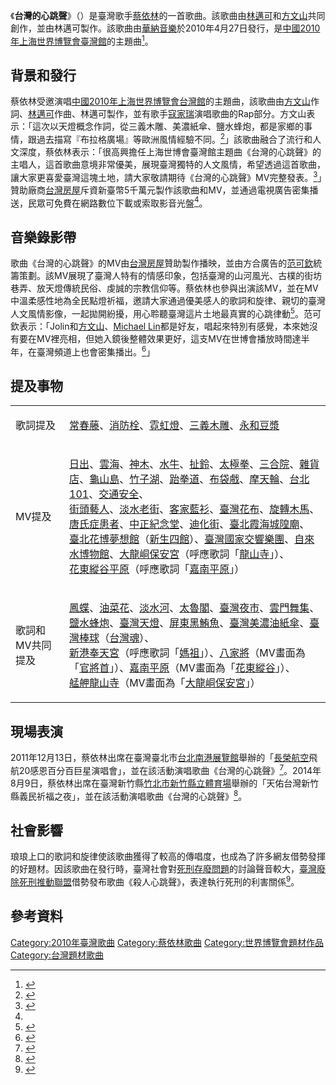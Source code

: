 {{Infobox song
| name           = 台灣的心跳聲
| cover          = Jolin Tsai - Heartbeat of Taiwan.jpg
| type           = song
| artist         = [[蔡依林|蔡依林]]
| released       = {{Start date|2010|04|27}}
| genre          = [[流行_(音樂類型)|流行]]
| length         = {{Duration|04:07}}
| label          = [[華納音樂_(台灣)|華納音樂]]
| composer       = [[林邁可|林邁可]]
| lyricist       = [[方文山|方文山]]
| arranger       = 林邁可
| producer       = 林邁可
| misc           = {{External music video|type=song|1={{YouTube|-0e7w4rGcWk|《台灣的心跳聲》}}}}
}}

《'''台灣的心跳聲'''》（{{lang-en|'''Heartbeat of Taiwan'''}}）是臺灣歌手[[蔡依林|蔡依林]]的一首歌曲。該歌曲由[[林邁可|林邁可]]和[[方文山|方文山]]共同創作，並由林邁可製作。該歌曲由[[華納音樂_(台灣)|華納音樂]]於2010年4月27日發行，是[[中国2010年上海世界博览会台湾馆|中國2010年上海世界博覽會臺灣館]]的主題曲<ref>{{Cite web|title=世博台湾馆：蔡依林带你聆听“台湾心跳声”(图)——中新网|url=http://www.chinanews.com/expo/news/2010/04-28/2250730.shtml|access-date=2021-07-19|work=www.chinanews.com|archive-date=2021-07-19|archive-url=https://web.archive.org/web/20210719102153/http://www.chinanews.com/expo/news/2010/04-28/2250730.shtml|dead-url=no}}</ref>。

== 背景和發行 ==
蔡依林受邀演唱[[中国2010年上海世界博览会台湾馆|中國2010年上海世界博覽會台灣館]]的主題曲，該歌曲由[[方文山|方文山]]作詞、[[林邁可|林邁可]]作曲、林邁可製作，並有歌手[[寇家瑞|寇家瑞]]演唱歌曲的Rap部分。方文山表示：「這次以天燈概念作詞，從三義木雕、美濃紙傘、鹽水蜂炮，都是家鄉的事情，跟過去描寫『布拉格廣場』等歐洲風情經驗不同。<ref name=":0">{{Cite web|title=蔡依林将为世博台湾馆唱主题曲_中国台湾网|url=http://www.taiwan.cn/tsfwzx/hs/ylms/201004/t20100428_1339001.html|access-date=2021-07-19|work=www.taiwan.cn|archive-date=2021-07-19|archive-url=https://web.archive.org/web/20210719102112/http://www.taiwan.cn/tsfwzx/hs/ylms/201004/t20100428_1339001.html|dead-url=no}}</ref>」該歌曲融合了流行和人文深度，蔡依林表示：「很高興擔任上海世博會臺灣館主題曲《台灣的心跳聲》的主唱人，這首歌曲意境非常優美，展現臺灣獨特的人文風情，希望透過這首歌曲，讓大家更喜愛臺灣這塊土地，請大家敬請期待《台灣的心跳聲》MV完整發表。<ref>{{Cite web|title=组图：蔡依林久违清纯造型 拍世博台湾馆歌曲MV_高清图集_新浪网|url=http://slide.ent.sina.com.cn/slide_4_703_8105.html#p=1|access-date=2021-07-19|work=slide.ent.sina.com.cn|archive-date=2021-07-20|archive-url=https://web.archive.org/web/20210720172926/http://slide.ent.sina.com.cn/slide_4_703_8105.html#p=1|dead-url=no}}</ref>」贊助廠商[[台灣房屋|台灣房屋]]斥資新臺幣5千萬元製作該歌曲和MV，並通過電視廣告密集播送，民眾可免費在網路數位下載或索取影音光盤<ref name=":0" />。

== 音樂錄影帶 ==
歌曲《台灣的心跳聲》的MV由[[台灣房屋|台灣房屋]]贊助製作播映，並由方合廣告的[[范瑞杰|范可欽]]統籌策劃。該MV展現了臺灣人特有的情感印象，包括臺灣的山河風光、古樸的街坊巷弄、放天燈傳統民俗、虔誠的宗教信仰等。蔡依林也參與出演該MV，並在MV中溫柔感性地為全民點燈祈福，邀請大家通過優美感人的歌詞和旋律、親切的臺灣人文風情影像，一起拋開紛擾，用心聆聽臺灣這片土地最真實的心跳律動<ref>{{Cite web|title=蔡依林方文山携手 打造世博台湾馆主题曲|url=http://www.taiwan.cn/zt/szzt/shibohui/tw/jxs/tbg/201004/t20100430_1342920.htm|access-date=2021-07-19|work=www.taiwan.cn|archive-date=2021-07-19|archive-url=https://web.archive.org/web/20210719102114/http://www.taiwan.cn/zt/szzt/shibohui/tw/jxs/tbg/201004/t20100430_1342920.htm|dead-url=no}}</ref>。范可欽表示：「Jolin和[[方文山|方文山]]、[[林邁可|Michael Lin]]都是好友，唱起來特別有感覺，本來她沒有要在MV裡亮相，但她入鏡後整體效果更好，這支MV在世博會播放時間達半年，在臺灣頻道上也會密集播出。<ref>{{Cite web|title=蔡依林周杰伦另类合作 打造世博会台湾馆主题曲|url=https://www.163.com/ent/article/64UK53U400031H0O.html|access-date=2021-07-19|date=2010-04-23|last=网易|work=www.163.com|archive-date=2021-07-19|archive-url=https://web.archive.org/web/20210719102111/https://www.163.com/ent/article/64UK53U400031H0O.html|dead-url=no}}</ref>」

== 提及事物 ==
{| class="wikitable"
|歌詞提及
|[[常春藤|常春藤]]、[[消防栓|消防栓]]、[[霓虹燈|霓虹燈]]、[[三義木雕博物館|三義木雕]]、[[永和豆漿|永和豆漿]]
|-
|MV提及
|[[日出|日出]]、[[雲海|雲海]]、[[神木|神木]]、[[水牛|水牛]]、[[空竹|扯鈴]]、[[太极拳|太極拳]]、[[三合院|三合院]]、[[雜貨店|雜貨店]]、[[龜山島|龜山島]]、[[竹子湖|竹子湖]]、[[跆拳道|跆拳道]]、[[布袋戲|布袋戲]]、[[摩天輪|摩天輪]]、[[台北101|台北101]]、[[交通安全|交通安全]]、<br/>[[街头艺人|街頭藝人]]、[[淡水老街|淡水老街]]、[[客家藍衫|客家藍衫]]、[[台灣花布|臺灣花布]]、[[旋轉木馬|旋轉木馬]]、[[唐氏综合征|唐氏症患者]]、[[中正紀念堂|中正紀念堂]]、[[迪化街|迪化街]]、[[大稻埕霞海城隍廟|臺北霞海城隍廟]]、<br/>[[夢想館|臺北花博夢想館]]（[[新生四館|新生四館]]）、[[國家交響樂團_(台灣)|臺灣國家交響樂團]]、[[臺北水道水源地|自來水博物館]]、[[大龍峒保安宮|大龍峒保安宮]]（呼應歌詞「[[龍山寺|龍山寺]]」）、<br/>[[花東縱谷|花東縱谷平原]]（呼應歌詞「[[嘉南平原|嘉南平原]]」）
|-
|歌詞和MV共同提及
|[[凤蝶科|鳳蝶]]、[[油菜|油菜花]]、[[淡水河|淡水河]]、[[太魯閣國家公園|太魯閣]]、[[台灣夜市|臺灣夜市]]、[[雲門舞集|雲門舞集]]、[[鹽水蜂炮|鹽水蜂炮]]、[[天燈|臺灣天燈]]、[[屏東黑鮪魚文化觀光季|屏東黑鮪魚]]、[[油紙傘#台灣美濃油紙傘|臺灣美濃油紙傘]]、[[台灣棒球史|臺灣棒球]]（[[台灣魂演唱會|台灣魂]]）、<br/>[[新港奉天宮|新港奉天宮]]（呼應歌詞「[[媽祖|媽祖]]」）、[[八家將|八家將]]（MV畫面為「[[官將首|官將首]]」）、[[嘉南平原|嘉南平原]]（MV畫面為「[[花東縱谷|花東縱谷]]」）、<br/>[[艋舺龍山寺|艋舺龍山寺]]（MV畫面為「[[大龍峒保安宮|大龍峒保安宮]]」）
|}

== 現場表演 ==
2011年12月13日，蔡依林出席在臺灣臺北市[[台北南港展覽館1館|台北南港展覽館]]舉辦的「[[長榮航空|長榮航空]]飛航20感恩百分百巨星演唱會」，並在該活動演唱歌曲《台灣的心跳聲》<ref>{{Cite web|title=Jolin染金毛7小時 蔡幫陪打麻將解悶 - 自由娛樂|url=https://ent.ltn.com.tw/news/paper/546424|access-date=2021-07-20|date=2011-12-14|last=自由時報電子報|work=自由時報電子報|archive-date=2021-07-22|archive-url=https://web.archive.org/web/20210722065312/https://ent.ltn.com.tw/news/paper/546424|dead-url=no}}</ref>。2014年8月9日，蔡依林出席在臺灣新竹縣[[竹北市|竹北市]][[新竹縣立體育場|新竹縣立體育場]]舉辦的「天佑台灣新竹縣義民祈福之夜」，並在該活動演唱歌曲《台灣的心跳聲》<ref>{{Cite web|title=義民祈福之夜 小豬、Jolin飆歌加油 - 娛樂|url=https://www.chinatimes.com/realtimenews/20140809003630-260404?chdtv|access-date=2021-07-20|last=中時新聞網|work=中時新聞網|language=zh-TW|archive-date=2021-07-22|archive-url=https://web.archive.org/web/20210722024315/https://www.chinatimes.com/realtimenews/20140809003630-260404?chdtv|dead-url=no}}</ref>。

== 社會影響  ==
琅琅上口的歌詞和旋律使該歌曲獲得了較高的傳唱度，也成為了許多網友借勢發揮的好題材。因該歌曲在發行時，臺灣社會對[[死刑存廢問題|死刑存廢問題]]的討論聲音較大，[[臺灣廢除死刑推動聯盟|臺灣廢除死刑推動聯盟]]借勢發布歌曲《殺人心跳聲》，表達執行死刑的利害關係<ref>{{Cite web|title=《台灣心跳聲》變調 《殺人心跳聲》諷死刑 ｜ 蘋果新聞網 ｜ 蘋果日報|url=https://tw.appledaily.com/headline/20100529/7A2SIG7ES7I5BV4CJIOWV5AP4Y/|access-date=2021-07-20|date=2010-05-28|work=蘋果新聞網|language=zh-tw|archive-date=2021-07-22|archive-url=https://web.archive.org/web/20210722064454/https://tw.appledaily.com/headline/20100529/7A2SIG7ES7I5BV4CJIOWV5AP4Y/|dead-url=no}}</ref>。

== 參考資料 ==
{{Reflist|30em}}

{{蔡依林歌曲}}

[[Category:2010年臺灣歌曲|Category:2010年臺灣歌曲]]
[[Category:蔡依林歌曲|Category:蔡依林歌曲]]
[[Category:世界博覽會題材作品|Category:世界博覽會題材作品]]
[[Category:台灣題材歌曲|Category:台灣題材歌曲]]